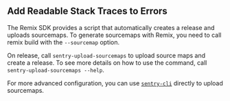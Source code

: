 ## Add Readable Stack Traces to Errors

The Remix SDK provides a script that automatically creates a release and uploads sourcemaps. To generate sourcemaps with Remix, you need to call remix build with the `--sourcemap` option.

On release, call `sentry-upload-sourcemaps` to upload source maps and create a release. To see more details on how to use the command, call `sentry-upload-sourcemaps --help`.

For more advanced configuration, you can use [`sentry-cli`](https://github.com/getsentry/sentry-cli) directly to upload sourcemaps.
